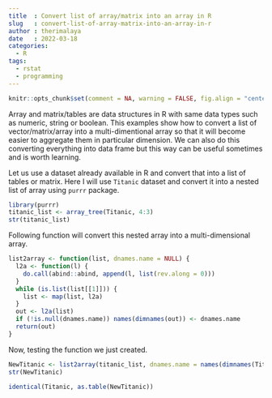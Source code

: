 ```yaml
---
title  : Convert list of array/matrix into an array in R
slug   : convert-list-of-array-matrix-into-an-array-in-r
author : therimalaya
date   : 2022-03-18
categories:
  - R
tags:
  - rstat
  - programming
---
```


```r
knitr::opts_chunk$set(comment = NA, warning = FALSE, fig.align = "center", fig.asp = 0.7, out.width = "100%")
```

Array and matrix/tables are data structures in R with same data types such as numeric, string or boolean. This examples show how to convert a list of vector/matrix/array into a multi-dimentional array so that it will become easier to aggregate them in particular dimension. We can also do this converting everything into data frame but this way can be useful sometimes and is worth learning.

Let us use a dataset already available in R and convert that into a list of tables or matrix. Here I will use `Titanic` dataset and convert it into a nested list of array using `purrr` package.

```r
library(purrr)
titanic_list <- array_tree(Titanic, 4:3)
str(titanic_list)
```

Following function will convert this nested array into a multi-dimensional array.

```r
list2array <- function(list, dnames.name = NULL) {
  l2a <- function(l) {
    do.call(abind::abind, append(l, list(rev.along = 0)))
  }
  while (is.list(list[[1]])) {
    list <- map(list, l2a)
  }
  out <- l2a(list)
  if (!is.null(dnames.name)) names(dimnames(out)) <- dnames.name
  return(out)
}
```

Now, testing the function we just created.

```r
NewTitanic <- list2array(titanic_list, dnames.name = names(dimnames(Titanic)))
str(NewTitanic)
```

```r
identical(Titanic, as.table(NewTitanic))
```









